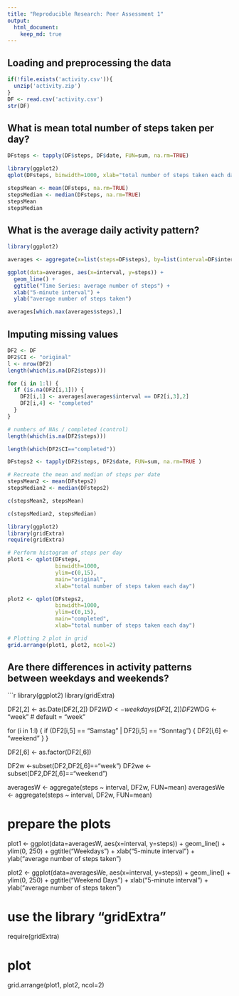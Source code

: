 ```yaml
---
title: "Reproducible Research: Peer Assessment 1"
output: 
  html_document:
    keep_md: true
---
```



## Loading and preprocessing the data

```r
if(!file.exists('activity.csv')){
  unzip('activity.zip')
}
DF <- read.csv('activity.csv')
str(DF)
```


## What is mean total number of steps taken per day?

```r
DFsteps <- tapply(DF$steps, DF$date, FUN=sum, na.rm=TRUE)

library(ggplot2)
qplot(DFsteps, binwidth=1000, xlab="total number of steps taken each day")
```

```r
stepsMean <- mean(DFsteps, na.rm=TRUE)
stepsMedian <- median(DFsteps, na.rm=TRUE)
stepsMean
stepsMedian
```
## What is the average daily activity pattern?
```r
library(ggplot2)

averages <- aggregate(x=list(steps=DF$steps), by=list(interval=DF$interval),FUN=mean, na.rm=TRUE)

ggplot(data=averages, aes(x=interval, y=steps)) +
  geom_line() +
  ggtitle("Time Series: average number of steps") +
  xlab("5-minute interval") +
  ylab("average number of steps taken")
```
```r
averages[which.max(averages$steps),]
```



## Imputing missing values

```r

DF2 <- DF
DF2$CI <- "original"
l <- nrow(DF2)
length(which(is.na(DF2$steps)))
```
```r
for (i in 1:l) {
  if (is.na(DF2[i,1])) {
    DF2[i,1] <- averages[averages$interval == DF2[i,3],2]
    DF2[i,4] <- "completed"
  }
}

# numbers of NAs / completed (control)
length(which(is.na(DF2$steps)))
```
```r
length(which(DF2$CI=="completed"))
```
```r
DFsteps2 <- tapply(DF2$steps, DF2$date, FUN=sum, na.rm=TRUE )

# Recreate the mean and median of steps per date
stepsMean2 <- mean(DFsteps2)
stepsMedian2 <- median(DFsteps2)

c(stepsMean2, stepsMean)
```
```r
c(stepsMedian2, stepsMedian)
```

```r
library(ggplot2)
library(gridExtra)
require(gridExtra)

# Perform histogram of steps per day
plot1 <- qplot(DFsteps, 
               binwidth=1000, 
               ylim=c(0,15),
               main="original", 
               xlab="total number of steps taken each day")

plot2 <- qplot(DFsteps2, 
               binwidth=1000, 
               ylim=c(0,15),
               main="completed", 
               xlab="total number of steps taken each day")

# Plotting 2 plot in grid
grid.arrange(plot1, plot2, ncol=2)
```


## Are there differences in activity patterns between weekdays and weekends?

```r
library(ggplot2)
library(gridExtra)

DF2[,2] <- as.Date(DF2[,2])
DF2$WD <- weekdays(DF2[,2])
DF2$WDG <- "week"               # default = "week"

for (i in 1:l) {
  if (DF2[i,5] == "Samstag" | DF2[i,5] == "Sonntag") {
    DF2[i,6] <- "weekend"
  }
}

DF2[,6] <- as.factor(DF2[,6])

DF2w <-subset(DF2,DF2[,6]=="week")
DF2we <-subset(DF2,DF2[,6]=="weekend")

averagesW <- aggregate(steps ~ interval, DF2w, FUN=mean)
averagesWe <- aggregate(steps ~ interval, DF2w, FUN=mean)

# prepare the plots
plot1 <- ggplot(data=averagesW, aes(x=interval, y=steps)) +
         geom_line() +
         ylim(0, 250) +
          ggtitle("Weekdays") +
         xlab("5-minute interval") +
         ylab("average number of steps taken")

plot2 <- ggplot(data=averagesWe, aes(x=interval, y=steps)) +
         geom_line() +
         ylim(0, 250) +
         ggtitle("Weekend Days") +
         xlab("5-minute interval") +
         ylab("average number of steps taken")

# use the library "gridExtra"
require(gridExtra)

# plot
grid.arrange(plot1, plot2, ncol=2)
